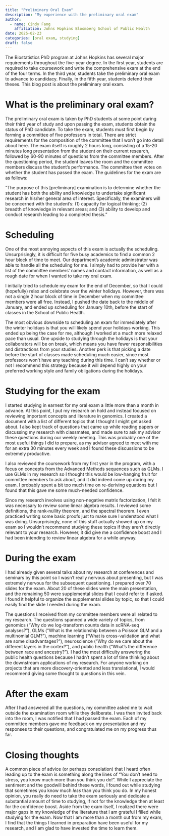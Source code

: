 ```yaml
---
title: "Preliminary Oral Exam"
description: "My experience with the preliminary oral exam"
author:
  - name: Cindy Fang
    affiliation: Johns Hopkins Bloomberg School of Public Health
date: 2025-02-23
categories: [oral exam, studying]  
draft: false
---
```

The Biostatistics PhD program at Johns Hopkins has several major requirements throughout the five-year degree. In the first year, students are required to take coursework and write the comprehensive exam at the end of the four terms. In the third year, students take the preliminary oral exam to advance to candidacy. Finally, in the fifth year, students defend their theses. This blog post is about the preliminary oral exam.

# What is the preliminary oral exam?

The preliminary oral exam is taken by PhD students at some point during their third year of study and upon passing the exam, students obtain the status of PhD candidate. To take the exam, students must first begin by forming a committee of five professors in total. There are strict requirements for the composition of the committee that I won't go into detail about here. The exam itself is roughly 2 hours long, consisting of a 15-20 minutes long presentation from the student on their current research, followed by 60-90 minutes of questions from the committee members. After the questioning period, the student leaves the room and the committee members discuss the student's performance. The committee then votes on whether the student has passed the exam. The guidelines for the exam are as follows:

"The purpose of this [preliminary] examination is to determine whether the student has both the ability and knowledge to undertake significant research in his/her general area of interest. Specifically, the examiners will be concerned with the student's: (1) capacity for logical thinking; (2) breadth of knowledge in relevant areas; and (3) ability to develop and conduct research leading to a completed thesis."


# Scheduling
One of the most annoying aspects of this exam is actually the scheduling. Unsurprisingly, it is difficult for five busy academics to find a common 2 hour block of time to meet. Our department's academic adminstrator was able to handle all the scheduling for me. I simply had to provide her with a list of the committee members' names and contact information, as well as a rough date for when I wanted to take my oral exam.

I initially tried to schedule my exam for the end of December, so that I could (hopefully) relax and celebrate over the winter holidays. However, there was not a single 2 hour block of time in December when my committee members were all free. Instead, I pushed the date back to the middle of January, and ended up scheduling for January 10th, before the start of classes in the School of Public Heatlh. 

The most obvious downside to scheduling an exam for immediately after the winter holidays is that you will likely spend your holidays working. This ended up being the case for me, although I worked at a much more relaxed pace than usual. One upside to studying through the holidays is that your collaborators will be on break, which means you have fewer responsibilities and distractions from your studies. Another perk is that picking a date before the start of classes made scheduling much easier, since most professors won't have any teaching during this time. I can't say whether or not I recommend this strategy because it will depend highly on your preferred working style and family obligations during the holidays.

# Studying for the exam

I started studying in earnest for my oral exam a little more than a month in advance. At this point, I put my research on hold and instead focused on reviewing important concepts and literature in genomics. I created a document with a list of different topics that I thought I might get asked about. I also kept track of questions that came up while reading papers or discussing my research with classmates, and made sure to ask my advisor these questions during our weekly meeting. This was probably one of the most useful things I did to prepare, as my advisor agreed to meet with me for an extra 30 minutes every week and I found these discussions to be extremely productive. 

I also reviewed the coursework from my first year in the program, with a focus on concepts from the Advanced Methods sequences such as GLMs. I use GLMs in my research so I thought this would be low-hanging fruit for committee members to ask about, and it did indeed come up during my exam. I probably spent a bit too much time on re-deriving equations but I found that this gave me some much-needed confidence. 

Since my research involves using non-negative matrix factorization, I felt it was necessary to review some linear algebra results. I reviewed some definitions, the rank-nullity theorem, and the spectral theorem. I even practiced writing some basic proofs just to make sure I understood what I was doing. Unsurprisingly, none of this stuff actually showed up on my exam so I wouldn't recommend studying these topics if they aren't directly relevant to your research. However, it did give me a confidence boost and I had been intending to review linear algebra for a while anyway. 

# During the exam

I had already given several talks about my research at conferences and seminars by this point so I wasn't really nervous about presenting, but I was extremely nervous for the subsequent questioning. I prepared over 70 slides for the exam. About 20 of these slides were the main presentation, and the remaining 50 were supplemental slides that I could refer to if asked. I found it helpful to organize the supplemental slides by topic, so that I could easily find the slide I needed during the exam. 

The questions I received from my committee members were all related to my research. The questions spanned a wide variety of topics, from genomics ("Why do we log-transform counts data in scRNA-seq analyses?"), GLMs ("What is the relationship between a Poisson GLM and a multinomial GLM?"), machine learning ("What is cross-validation and what are some disadvantages?"), neuroscience ("Why do we care about the different layers in the cortex?"), and public health ("What's the difference between race and ancestry?"). I had the most difficulty answering the public health questions because I hadn't spent a lot of time thinking about the downstream applications of my research. For anyone working on projects that are more discovery-oriented and less translational, I would recommend giving some thought to questions in this vein. 

# After the exam

After I had answered all the questions, my committee asked me to wait outside the examination room while they deliberate. I was then invited back into the room, I was notified that I had passed the exam. Each of my committee members gave me feedback on my presentation and my responses to their questions, and congratulated me on my progress thus far.

# Closing thoughts

A common piece of advice (or perhaps consolation) that I heard often leading up to the exam is something along the lines of "You don't need to stress, you know much more than you think you do!". While I appreciate the sentiment and the goodwill behind these words, I found out while studying that sometimes you know much _less_ than you think you do. In my honest opinion, you really do need to take the exam seriously and dedicate a substantial amount of time to studying, if not for the knowledge then at least for the confidence boost. Aside from the exam itself, I realized there were major gaps in my knowledge of the literature that I am grateful I filled while studying for the exam. Now that I am more than a month out from my exam, I find that the things I learned in preparation have been useful for my research, and I am glad to have invested the time to learn them.
